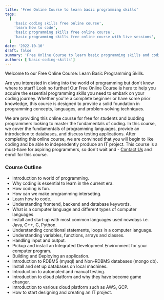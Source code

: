 ```yaml
---
title: 'Free Online Course to learn basic programming skills'
tags:
  [
    'basic coding skills free online course',
    'learn how to code',
    'basic programming skills free online course',
    'basic programming skills free online course with live sessions',
  ]
date: '2022-10-10'
draft: false
summary: 'Free Online Course to learn basic programming skills and coding '
authors: ['basic-coding-skills']
---
```


Welcome to our Free Online Course: Learn Basic Programming Skills.

Are you interested in diving into the world of programming but don't know where to start? Look no further! Our Free Online Course is here to help you acquire the essential programming skills you need to embark on your coding journey. Whether you're a complete beginner or have some prior knowledge, this course is designed to provide a solid foundation in programming concepts, languages, and problem-solving techniques.

We are providing this online course for free for students and budding programmers looking to master the fundamentals of coding.
In this course, we cover the fundamentals of programming languages, provide an
introduction to databases, and discuss testing applications. After completing
this online course, we are convinced that you will begin to like coding and
be able to independently produce an IT project.
This course is a must-have for aspiring programmers, so don't wait and - [Contact Us](mailto:livecodingclasses@gmail.com) and enroll for this course.

### Course Outline

- Introduction to world of programming.
- Why coding is essential to learn in the current era.
- How coding is fun.
- How can we make programming interseting.
- Learn how to code.
- Understanding frontend, backend and database keywords.
- What is a computer language and different types of computer languages.
- Install and start up with most common languages used nowdays i.e. Java, C++, C, Python.
- Understanding conditional statements, loops in a computer language.
- Understanding variables, functions, arrays and classes.
- Handling input and output.
- Pickup and install an Integrated Development Environment for your computer program.
- Building and Deploying an application.
- Introduction to RDBMS (mysql) and Non-RDBMS databases (mongo db).
- Install and set up databases on local machines.
- Introduction to automated and manual testing.
- Introduction to cloud platform and why they have become game changer.
- Introduction to various cloud platform such as AWS, GCP.
- How to start designing and creating an IT project.
